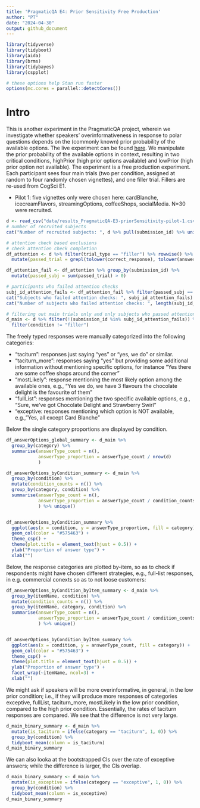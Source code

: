 ```yaml
---
title: 'PragmaticQA E4: Prior Sensitivity Free Production'
author: "PT"
date: "2024-04-30"
output: github_document
---
```


```r
library(tidyverse)
library(tidyboot)
library(aida)
library(brms)
library(tidybayes)
library(cspplot)
```

```r
# these options help Stan run faster
options(mc.cores = parallel::detectCores())
```

# Intro

This is another experiment in the PragmaticQA project, wherein we investigate whether speakers' overinformativeness in response to polar questions depends on the (commonly known) prior probability of the available options. The live experiment can be found [here](https://magpie-ea.github.io/magpie3-qa-overinfo-free-production/experiments/04-priorSensitivity_free_production/). We manipulate the prior probability of the available options in context, resulting in two critical conditions, highPrior (high prior options available) and lowPrior (high prior option not available).
The experiment is a free production experiment. Each participant sees four main trials (two per condition, assigned at random to four randomly chosen vignettes), and one filler trial. Fillers are re-used from CogSci E1.

* Pilot 1: five vignettes only were chosen here: cardBlanche, icecreamFlavors, streamingOptions, coffeeShops, socialMedia. N=30 were recruited.

```r
d <- read_csv("data/results_PragmaticQA-E3-priorSensitivity-pilot-1.csv")
# number of recruited subjects
cat("Number of recruited subjects: ", d %>% pull(submission_id) %>% unique() %>% length())

# attention check based exclusions
# check attention check completion
df_attention <- d %>% filter(trial_type == "filler") %>% rowwise() %>%
  mutate(passed_trial = grepl(tolower(correct_response), tolower(answer))) 

df_attention_fail <- df_attention %>% group_by(submission_id) %>% 
  mutate(passed_subj = sum(passed_trial) > 0)

# participants who failed attention checks 
subj_id_attention_fails <- df_attention_fail %>% filter(passed_subj == FALSE) %>% pull(submission_id) %>% unique()
cat("Subjects who failed attention checks: ", subj_id_attention_fails)  
cat("Number of subjects who failed attention checks: ", length(subj_id_attention_fails))

# filtering out main trials only and only subjects who passed attention checks
d_main <- d %>% filter(!(submission_id %in% subj_id_attention_fails)) %>% 
  filter(condition != "filler")
```

The freely typed responses were manually categorized into the following categories:

* "taciturn": responses just saying "yes" or "yes, we do" or similar.
* "taciturn_more": responses saying "yes" but providing some additional information without mentioning specific options, for instance "Yes there are some coffee shops around the corner"
* "mostLikely": response mentioning the most likely option among the available ones, e.g., "Yes we do, we have 3 flavours the chocolate delight is the favourite of them"
* "fullList": responses mentioning the two specific available options, e.g., "Sure, we've got Chocolate Delight and Strawberry Swirl"
* "exceptive: responses mentioning which option is NOT available, e.g., "Yes, all except Card Blanche"

Below the single category proportions are displayed by condition.
```r
df_answerOptions_global_summary <- d_main %>% 
  group_by(category) %>% 
  summarise(answerType_count = n(), 
            answerType_proportion = answerType_count / nrow(d)
            )

df_answerOptions_byCondition_summary <- d_main %>% 
  group_by(condition) %>%
  mutate(condition_counts = n()) %>%
  group_by(category, condition) %>% 
  summarise(answerType_count = n(), 
            answerType_proportion = answerType_count / condition_counts
            ) %>% unique()


df_answerOptions_byCondition_summary %>%
  ggplot(aes(x = condition, y = answerType_proportion, fill = category)) +
  geom_col(color = "#575463") +
  theme_csp() +
  theme(plot.title = element_text(hjust = 0.5)) +
  ylab("Proportion of answer type") +
  xlab("") 
```

Below, the response categories are plotted by-item, so as to check if respondents might have chosen different strategies, e.g., full-list responses, in e.g. commercial conexts so as to not loose customers:
```r
df_answerOptions_byCondition_byItem_summary <- d_main %>% 
  group_by(itemName, condition) %>%
  mutate(condition_counts = n()) %>%
  group_by(itemName, category, condition) %>% 
  summarise(answerType_count = n(), 
            answerType_proportion = answerType_count / condition_counts
            ) %>% unique()


df_answerOptions_byCondition_byItem_summary %>%
  ggplot(aes(x = condition, y = answerType_count, fill = category)) +
  geom_col(color = "#575463") +
  theme_csp() +
  theme(plot.title = element_text(hjust = 0.5)) +
  ylab("Proportion of answer type") +
  facet_wrap(~itemName, ncol=3) +
  xlab("") 
```

We might ask if speakers will be more overinformative, in general, in the low prior condition; i.e., if they will produce more responses of categories exceptive, fullList, taciturn_more, mostLikely in the low prior condition, compared to the high prior condition. Essentially, the rates of taciturn responses are compared. We see that the difference is not very large.

```r
d_main_binary_summary <- d_main %>% 
  mutate(is_taciturn = ifelse(category == "taciturn", 1, 0)) %>%
  group_by(condition) %>% 
  tidyboot_mean(column = is_taciturn)
d_main_binary_summary
```

We can also looka at the bootstrapped CIs over the rate of exceptive answers; while the difference is larger, the CIs overlap.
```r
d_main_binary_summary <- d_main %>% 
  mutate(is_exceptive = ifelse(category == "exceptive", 1, 0)) %>%
  group_by(condition) %>% 
  tidyboot_mean(column = is_exceptive)
d_main_binary_summary
```
